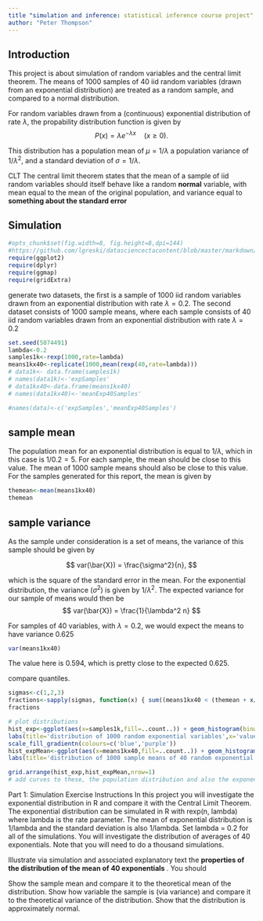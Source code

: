 ```yaml
--- 
title "simulation and inference: statistical inference course project"
author: "Peter Thompson"
---
```

## Introduction

This project is about simulation of random variables and the central limit theorem. The means of 1000 samples of 40 iid random variables (drawn from an exponential distribution) are treated as a random sample, and compared to a normal distribution.



For random variables drawn from a (continuous) exponential distribution of rate $\lambda$, the propability distribution function is given by
$$
P(x) = \lambda e^{-\lambda x}  \quad (x \geq 0).
$$ 

This distribution has a population mean of $\mu =1/\lambda$ a population variance of $1/\lambda^2$, and a standard deviation of $\sigma = 1/\lambda$.


CLT
The central limit theorem states that the mean of a sample of iid random variables should itself behave like a random **normal** variable, with mean equal to the mean of the original population, and variance equal to **something about the standard error**


## Simulation

```r
#opts_chunk$set(fig.width=8, fig.height=8,dpi=144)
#https://github.com/lgreski/datasciencectacontent/blob/master/markdown/statinf-expDistChecklist.md
require(ggplot2)
require(dplyr)
require(ggmap)
require(gridExtra)
```

generate two datasets, the first is a sample of 1000 iid random variables drawn from an exponential distribution with rate $\lambda = 0.2$. The second dataset consists of 1000 sample means, where each sample consists of 40 iid random variables drawn from an exponential distribution with rate $\lambda=0.2$

```r
set.seed(5074491)
lambda<-0.2
samples1k<-rexp(1000,rate=lambda)
means1kx40<-replicate(1000,mean(rexp(40,rate=lambda)))
# data1k<- data.frame(samples1k)
# names(data1k)<-'expSamples'
# data1kx40<-data.frame(means1kx40)
# names(data1kx40)<-'meanExp40Samples'

#names(data)<-c('expSamples','meanExp40Samples')

```

## sample mean

The population mean for an exponential distribution is equal to $1/\lambda$, which in this case is $1/0.2 = 5$. For each sample, the mean should be close to this value. The mean of 1000 sample means should also be close to this value. For the samples generated for this report, the mean is given by

```r
themean<-mean(means1kx40)
themean
```


## sample variance
As the sample under consideration is a set of means, the variance of this sample should be given by 

$$
var(\bar{X}) = \frac{\sigma^2}{n},
$$

which is the square of the standard error in the mean. For the exponential distribution, the variance ($\sigma^2$) is given by $1/\lambda^2$. The expected variance for our sample of means would then be
$$
var(\bar{X}) = \frac{1}{\lambda^2 n}
$$

For samples of 40 variables, with $\lambda = 0.2$, we would expect the means to have variance 0.625

```r
var(means1kx40)
```
The value here is 0.594, which is pretty close to the expected 0.625. 

compare quantiles. 
```r
sigmas<-c(1,2,3)
fractions<-sapply(sigmas, function(x) { sum((means1kx40 < (themean + x/(lambda*sqrt(40)) )) & (means1kx40 > (themean - x/(lambda*sqrt(40)))))/length(means1kx40)}) 
fractions
```



```r
# plot distributions
hist_exp<-ggplot(aes(x=samples1k,fill=..count..)) + geom_histogram(binwidth=0.2) +
labs(title='distribution of 1000 random exponential variables',x='value',y='count') +
scale_fill_gradientn(colours=c('blue','purple'))
hist_expMean<-ggplot(aes(x=means1kx40,fill=..count..)) + geom_histogram(binwidth=0.2) +
labs(title='distribution of 1000 sample means of 40 random exponential variables',x='value',y='count') +scale_fill_gradientn(colours=c('blue','purple'))

grid.arrange(hist_exp,hist_expMean,nrow=1)
# add curves to these, the population distribution and also the exponential and gausssian fits to our sampled data
```



Part 1: Simulation Exercise Instructions
In this project you will investigate the exponential distribution in R and compare it with the Central Limit Theorem. The exponential distribution can be simulated in R with rexp(n, lambda) where lambda is the rate parameter. The mean of exponential distribution is 1/lambda and the standard deviation is also 1/lambda. Set lambda = 0.2 for all of the simulations. You will investigate the distribution of averages of 40 exponentials. Note that you will need to do a thousand simulations.

Illustrate via simulation and associated explanatory text the **properties of the distribution of the mean of 40 exponentials** . You should

Show the sample mean and compare it to the theoretical mean of the distribution.
Show how variable the sample is (via variance) and compare it to the theoretical variance of the distribution.
Show that the distribution is approximately normal.



